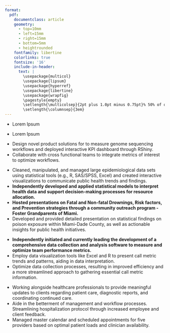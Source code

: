 ```yaml
---
format: 
  pdf: 
    documentclass: article
    geometry:
      - top=10mm
      - left=15mm
      - right=15mm
      - bottom=5mm
      - heightrounded
    fontfamily: libertine
    colorlinks: true
    fontsize: '16'
    include-in-header: 
      text: |
        \usepackage{multicol}
        \usepackage{lipsum}
        \usepackage{hyperref}
        \usepackage{libertine}
        \usepackage{wrapfig}
        \pagestyle{empty}
        \setlength{\multicolsep}{2pt plus 1.0pt minus 0.75pt}% 50% of original values
        \setlength{\columnsep}{3em}
---
```

<!-- TITLE -->
\begin{huge}\begin{center}{\bf ASHLEE MARIE PEREZ}\end{center}\end{huge}

<!-- CONTACT INFO -->
\begin{center}apere574@fiu.edu ∙ \href{https://www.linkedin.com/in/ashlee-perez/}{LinkedIn} ∙ \href{https://github.com/AshleeMPerez}{Github}
\end{center}
\vspace{8pt}

<!-- EDUCATION: 1ST BULLET -->
\begin{large}
  {\bf EDUCATION}
  \vspace{3pt}
  \hrule
  \begin{multicols}{2}
    \begin{flushleft}
      \hspace{1 mm} {\bf Florida International University}\\
      \hspace{11 mm}Master's in Public Health: Biostatistics
    \end{flushleft}
    \begin{flushright}
    Miami, Florida
    \end{flushright}
  \end{multicols}
\end{large}

\vspace{0.05cm}

<!-- EDUCATION: 2ND BULLET -->
\begin{large}
  \begin{multicols}{2}
    \begin{flushleft}
      \hspace{1 mm} {\bf Florida International University}\\
      \hspace{11 mm}Bachelor of Arts: Pre-Veterinary
    \end{flushleft}
    \begin{flushright}
    Miami, Florida
    \end{flushright}
  \end{multicols}
\end{large}

\vspace{7pt}

<!-- PERSONAL PROJECTS : 1ST BULLET -->
\begin{large}
{\bf SELECTED PROJECTS}
  \vspace{3pt}
  \hrule
  \begin{multicols}{2}
    \begin{flushleft}\textit{\href{https://www.google.com}{Project A}}\end{flushleft}
    \begin{flushright}Month Year\end{flushright}
  \end{multicols}
  \vspace{-0.17cm}
\end{large}
* Lorem Ipsum

\vspace{7pt}
\begin{large}
  \begin{multicols}{2}
    \begin{flushleft}\textit{\href{https://www.google.com}{Project B}}\end{flushleft}
    \begin{flushright}Month Year\end{flushright}
  \end{multicols}
  \vspace{-0.17cm}
\end{large}

* Lorem Ipsum

\begin{small}{\bf Languages} - R, RShiny, SAS/SPSS, STATA, SQL, Python\end{small}


<!-- EXPERIENCE : 1ST BULLET-->
\begin{large}{\bf EXPERIENCE}
  \vspace{3pt}
  \hrule
  \begin{multicols}{2}
    \begin{flushleft}
      \bf \href{https://www.bayer.com/en/}{Bayer}\\
      Process Insights \& Analytics Intern
    \end{flushleft}
    \begin{flushright}
    May 2024 - Present\\
    \begin{small}Remote\end{small}
    \end{flushright}
  \end{multicols}
\end{large}
\vspace{-0.16cm}
* Design novel product solutions for to measure genome sequencing workflows and deployed interactive KPI dashboard through RShiny.
* Collaborate with cross functional teams to integrate metrics of interest to optimize workflows.
\vspace{7pt}

<!-- EXPERIENCE : 2ND BULLET -->
\begin{large}
  \begin{multicols}{2}
    \begin{flushleft}
      \bf \href{https://www.floridahealth.gov/}{Florida Department of Health}\\
      Applied Epidemiology Intern
    \end{flushleft}
    \begin{flushright}
    Jan 2024 - May 2024\\
    \begin{small}Miami, Florida\end{small}
    \end{flushright}
  \end{multicols}
\end{large}
* Cleaned, manipulated, and managed large epidemiological data sets using statistical tools (e.g., R, SAS/SPSS, Excel) and created interactive visualizations to communicate public health trends and findings.
* **Independently developed and applied statistical models to interpret health data and support decision-making processes for resource allocation.**
* **Hosted presentations on Fatal and Non-fatal Drownings, Risk factors, and Prevention strategies through a community outreach program - Foster Grandparents of Miami.**
* Developed and provided detailed presentation on statistical findings on poison exposure within Miami-Dade County, as well as actionable insights for public health initiatives.

\vspace{7pt}

<!-- EXPERIENCE : 3RD BULLET -->
\begin{large}
  \begin{multicols}{2}
    \begin{flushleft}
      \bf \href{https://www.sevneurology.com/}{Southeast Veterinary Neurology}\\
      Patient Care Coordinator
    \end{flushleft}
    \begin{flushright}
    April 2023 - Jan 2024\\
    \begin{small}Remote\end{small}
    \end{flushright}
  \end{multicols}
\end{large}
* **Independently initiated and currently leading the development of a comprehensive data collection and analysis software to measure and optimize team performance metrics.**
* Employ data visualization tools like Excel and R to present call metric trends and patterns, aiding in data interpretation.
* Optimize data collection processes, resulting in improved efficiency and a more streamlined approach to gathering essential call metric information.


\vspace{7pt}

<!-- EXPERIENCE : 3RD BULLET -->
\begin{large}
  \begin{multicols}{2}
    \begin{flushleft}
      \bf \href{https://www.doralvet.com/}{Doral Centre Animal Hospital}\\
      Client Service Representative
    \end{flushleft}
    \begin{flushright}
    Nov 2022 - Apr 2023\\
    \begin{small}Miami, Florida\end{small}
    \end{flushright}
  \end{multicols}
\end{large}
\vspace{-0.16cm}
* Working alongside healthcare professionals to provide meaningful updates to clients regarding patient care, diagnostic reports, and coordinating continued care.
* Aide in the betterment of management and workflow processes. Streamlining hospitalization protocol through increased employee and client feedback. 
* Managed master calendar and scheduled appointments for five providers based on optimal patient loads and clinician availability.
